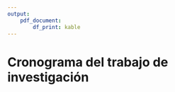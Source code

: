 ```yaml
---
output: 
    pdf_document:
        df_print: kable
---
```

\newpage
# Cronograma del trabajo de investigación


\input{RECURSOS-PLAN-DE-INVESTIGACION/013-CRONOGRAMA-DEL-TRABAJO-DE-INVESTIGACION/cronograma}


\begin{figure}
\centering
\includegraphics[width=10cm,height=8cm]{RECURSOS-PLAN-DE-INVESTIGACION/013-CRONOGRAMA-DEL-TRABAJO-DE-INVESTIGACION/gantt.png}
\caption{Diagrama de Gantt del cronograma del trabajo de investigación}
\end{figure}
